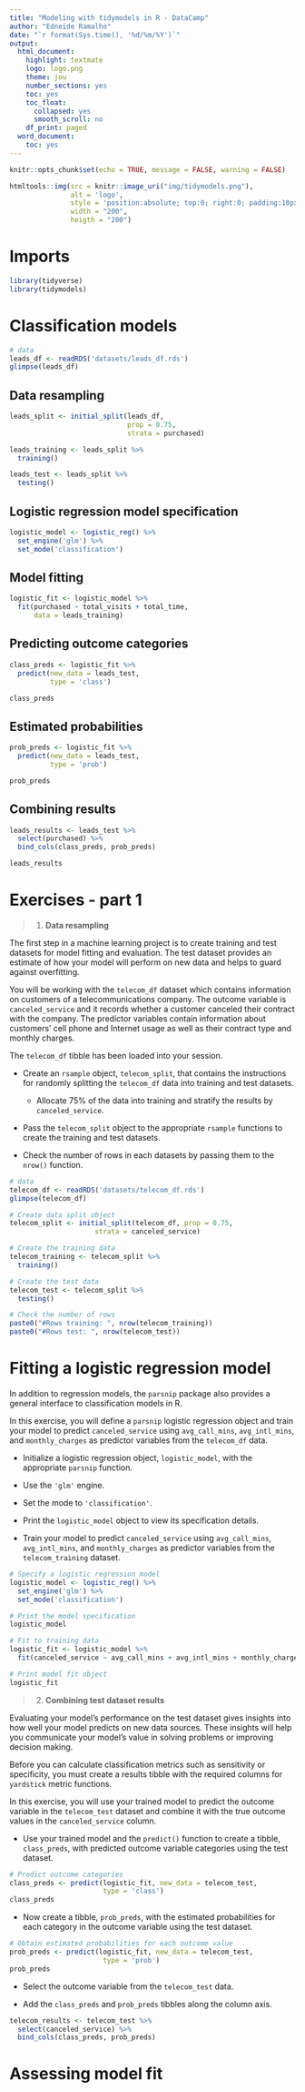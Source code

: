 ```yaml
---
title: "Modeling with tidymodels in R - DataCamp"
author: "Edneide Ramalho"
date: "`r format(Sys.time(), '%d/%m/%Y')`"
output:
  html_document:
    highlight: textmate
    logo: logo.png
    theme: jou
    number_sections: yes
    toc: yes
    toc_float:
      collapsed: yes
      smooth_scroll: no
    df_print: paged
  word_document:
    toc: yes
---
```


```r
knitr::opts_chunk$set(echo = TRUE, message = FALSE, warning = FALSE)
```

```r
htmltools::img(src = knitr::image_uri("img/tidymodels.png"), 
               alt = 'logo', 
               style = 'position:absolute; top:0; right:0; padding:10px;',
               width = "200",
               heigth = "200")
```

# Imports

```r
library(tidyverse)
library(tidymodels)
```

# Classification models

```r
# data
leads_df <- readRDS('datasets/leads_df.rds')
glimpse(leads_df)
```

## Data resampling

```r
leads_split <- initial_split(leads_df,
                             prop = 0.75,
                             strata = purchased)

leads_training <- leads_split %>% 
  training()

leads_test <- leads_split %>%
  testing()

```

## Logistic regression model specification

```r
logistic_model <- logistic_reg() %>% 
  set_engine('glm') %>% 
  set_mode('classification')
```

## Model fitting

```r
logistic_fit <- logistic_model %>% 
  fit(purchased ~ total_visits + total_time,
      data = leads_training)
```

## Predicting outcome categories

```r
class_preds <- logistic_fit %>% 
  predict(new_data = leads_test, 
          type = 'class')

class_preds
```

## Estimated probabilities 

```r
prob_preds <- logistic_fit %>% 
  predict(new_data = leads_test,
          type = 'prob')

prob_preds
```

## Combining results

```r
leads_results <- leads_test %>% 
  select(purchased) %>% 
  bind_cols(class_preds, prob_preds)

leads_results
```

# Exercises - part 1

> 1.  **Data resampling**

The first step in a machine learning project is to create training and test datasets for model fitting and evaluation. The test dataset provides an estimate of how your model will perform on new data and helps to guard against overfitting.

You will be working with the `telecom_df` dataset which contains information on customers of a telecommunications company. The outcome variable is `canceled_service` and it records whether a customer canceled their contract with the company. The predictor variables contain information about customers' cell phone and Internet usage as well as their contract type and monthly charges.

The `telecom_df` tibble has been loaded into your session.

-   Create an `rsample` object, `telecom_split`, that contains the instructions for randomly splitting the `telecom_df` data into training and test datasets.

    -   Allocate 75% of the data into training and stratify the results by `canceled_service`.

-   Pass the `telecom_split` object to the appropriate `rsample` functions to create the training and test datasets.

-   Check the number of rows in each datasets by passing them to the `nrow()` function.

```r
# data
telecom_df <- readRDS('datasets/telecom_df.rds')
glimpse(telecom_df)

# Create data split object
telecom_split <- initial_split(telecom_df, prop = 0.75,
                     strata = canceled_service)

# Create the training data
telecom_training <- telecom_split %>% 
  training()

# Create the test data
telecom_test <- telecom_split %>% 
  testing()

# Check the number of rows
paste0("#Rows training: ", nrow(telecom_training))
paste0("#Rows test: ", nrow(telecom_test))
```

# **Fitting a logistic regression model**

In addition to regression models, the `parsnip` package also provides a general interface to classification models in R.

In this exercise, you will define a `parsnip` logistic regression object and train your model to predict `canceled_service` using `avg_call_mins`, `avg_intl_mins`, and `monthly_charges` as predictor variables from the `telecom_df` data.

-   Initialize a logistic regression object, `logistic_model`, with the appropriate `parsnip` function.

-   Use the `'glm'` engine.

-   Set the mode to `'classification'`.

-   Print the `logistic_model` object to view its specification details.

-   Train your model to predict `canceled_service` using `avg_call_mins`, `avg_intl_mins`, and `monthly_charges` as predictor variables from the `telecom_training` dataset.

```r
# Specify a logistic regression model
logistic_model <- logistic_reg() %>% 
  set_engine('glm') %>% 
  set_mode('classification')

# Print the model specification
logistic_model
```

```r
# Fit to training data
logistic_fit <- logistic_model %>% 
  fit(canceled_service ~ avg_call_mins + avg_intl_mins + monthly_charges, data = telecom_training)

# Print model fit object
logistic_fit
```

> 2.  **Combining test dataset results**

Evaluating your model's performance on the test dataset gives insights into how well your model predicts on new data sources. These insights will help you communicate your model's value in solving problems or improving decision making.

Before you can calculate classification metrics such as sensitivity or specificity, you must create a results tibble with the required columns for `yardstick` metric functions.

In this exercise, you will use your trained model to predict the outcome variable in the `telecom_test` dataset and combine it with the true outcome values in the `canceled_service` column.

-   Use your trained model and the `predict()` function to create a tibble, `class_preds`, with predicted outcome variable categories using the test dataset.

```r
# Predict outcome categories
class_preds <- predict(logistic_fit, new_data = telecom_test,
                       type = 'class') 
class_preds
```

-   Now create a tibble, `prob_preds`, with the estimated probabilities for each category in the outcome variable using the test dataset.

```r
# Obtain estimated probabilities for each outcome value
prob_preds <- predict(logistic_fit, new_data = telecom_test,
                       type = 'prob') 
prob_preds
```

-   Select the outcome variable from the `telecom_test` data.

-   Add the `class_preds` and `prob_preds` tibbles along the column axis.

```r
telecom_results <- telecom_test %>% 
  select(canceled_service) %>% 
  bind_cols(class_preds, prob_preds)
```

# Assessing model fit 
